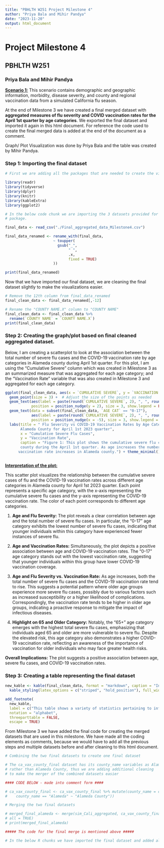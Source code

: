 ```yaml
---
title: "PBHLTH W251 Project Milestone 4"
author: "Priya Bala and Mihir Pandya"
date: "2023-11-20"
output: html_document
---
```


# Project Milestone 4

## PBHLTH W251

### Priya Bala and Mihir Pandya

[**Scenario 1:**]{.underline} This scenario contains demographic and geographic information, morbidity, disease severity, and county and regional vaccination data from a simulated California flu season.

At the end of Milestone 3 we have created a final merged dataset with **aggregated measures of flu severity and COVID vaccination rates for the April 1st quarter by age categories**. We exported the final dataset and imported it again in this html document. For reference the code used to create the final merged data is added at the end of the document as a comment.

Graph/ Plot Visualization was done by Priya Bala and the table was created by Mihir Pandya.

### Step 1: Importing the final dataset

```r
# First we are adding all the packages that are needed to create the visualizations and importing the final dataset. 

library(readr)
library(tidyverse)
library(dplyr)
library(knitr)
library(kableExtra)
library(ggplot2)
```

```r
# In the below code chunk we are importing the 3 datasets provided for this scenario. Since # the datasets are in a .csv format we are using the read_csv() command from the readr 
# package.

final_data <- read_csv("./Final_aggregated_data_Milestone4.csv")

final_data_renamed <- rename_with(final_data,
                      ~ toupper(
                        gsub("_",
                             " ",
                             .x,
                             fixed = TRUE)
                      ))

print(final_data_renamed)
```

Now that we have imported our final dataset, we are cleaning the final dataset slightly to make the visualizations easier.

```r

# Remove the 12th column from final_data_renamed
final_clean_data <- final_data_renamed[,-12]

# Rename the "COUNTY NAME.X" column to "COUNTY NAME"
final_clean_data <- final_clean_data %>%
  rename(`COUNTY NAME` = `COUNTY NAME.X`)
print(final_clean_data)
```

### Step 2: Creating the graph/plot based on final cleaned aggregated dataset.

Below, I am creating a scatterplot to look at the association between the total number of severe flu cases and the COVID-19 vaccination rate by age categories in Alameda county during April 1st quarter. For this plot, I am using the "Cumulative Severe" column which was created in Milestone 3 as an summarized measure that was aggregated for each age category; and the "Vaccination Rate" variable that was also created in Milestone 3 and aggregated for each age category.

```r

ggplot(final_clean_data, aes(x = `CUMULATIVE SEVERE`, y = `VACCINATION RATE`, color = `AGE CAT`)) +
  geom_point(size = 3) +  # Adjust the size of the points as needed
  geom_text(aes(label = paste(round(`CUMULATIVE SEVERE`, 2), ", ", round(`VACCINATION RATE`, 2))),
            position = position_nudge(y = 2), size = 3, show.legend = FALSE) +  # Nudge labels up
  geom_text(data = subset(final_clean_data, `AGE CAT` == "0-17"),
            aes(label = paste(round(`CUMULATIVE SEVERE`, 2), ", ", round(`VACCINATION RATE`, 2))),
            position = position_nudge(x = -5), size = 3, show.legend = FALSE, hjust = 5) +  # Move label to the left
  labs(title = " Flu Severity vs COVID-19 Vaccination Rates by Age Category in 
       Alameda County for April 1st 2023 quarter",
       x = "Cumulative Severe Flu Cases",
       y = "Vaccination Rate",
       caption = "Figure 1: This plot shows the cumulative severe flu cases and the COVID-19 vaccination rate by age in Alameda 
       county during the April 1st quarter. As age increases the number of severe flu cases and the COVID-19
      vaccination rate increases in Alameda county.") + theme_minimal() + theme(axis.line = element_line(size = 0.5), plot.caption = element_text(hjust = 0))



```

[**Interpretation of the plot:**]{.underline}

This scatter plot visualizes the relationship between the cumulative severe cases of flu and the COVID-19 vaccination rates across different age categories in Alameda county for April 1st 2023 quarter. Each point represents a specific age category, with the x-axis representing the cumulative severe flu cases and the y-axis representing the COVID-19 vaccination rate. The color of each point corresponds to different age categories.

1.  **Age and Flu Severity:** The plot reveals a clear correlation between age and the total number of severe flu cases. In particular, the "0-17" age category exhibits the lowest number of severe flu cases, indicating that younger individuals within this category have experienced fewer instances of severe flu.

2.  **Age and Vaccination Rates:** Simultaneously, the plot depicts a positive association between age and COVID-19 vaccination rates. The "0-17" age category stands out with the lowest vaccination rate, suggesting that younger individuals within this group have lower COVID-19 vaccination coverage.

3.  **Age and Flu Severity vs. Vaccination Rate:** As age increases, both the total number of severe flu cases and the COVID-19 vaccination rate tend to rise. This suggests a potential pattern where older age groups experience more severe flu cases, possibly due to various factors such as increased susceptibility or a higher likelihood of complications. Correspondingly, the vaccination rate tends to be higher in older age groups, indicating a proactive response to mitigate the impact of infectious diseases.

4.  **Highlight on 65 and Older Category:** Notably, the "65+" age category emerges with the highest total severe flu cases, emphasizing that individuals aged 65 and older are more vulnerable to severe flu. Despite the elevated risk, this age category also demonstrates a higher COVID-19 vaccination rate, reflecting an awareness of the importance of vaccination for older individuals who may face greater health risks.

**Overall Implications:** The plot suggests a positive association between age, severe flu cases, and COVID-19 vaccination rates.

### Step 3: Creating a table representing the final dataset

```r

new_kable <- kable(final_clean_data, format = "markdown", caption = "Influenza Cases and COVID-19 Vaccination Data from Alameda County Second Quarter 2023", align = "c", booktabs = TRUE) %>%
  kable_styling(latex_options = c("striped", "hold_position"), full_width = FALSE)

add_footnote(
  new_kable,
  label = c("This table shows a variety of statistics pertaining to influenza (flu) cases and COVID-19 vaccination in Alameda County in the second quarter of calendar year 2023."),
  notation = "alphabet",
  threeparttable = FALSE,
  escape = TRUE)
```

From Milestone 3 we have added the final code for creating the merged datasets that are used in this milestone. We have made all the coding elements as comments, because we would have to add all the previous steps and multiple datasets before and after cleaning to this html document.

```r
# Combining the two final datasets to create one final dataset

# The ca_vax_county_final dataset has its county_name variables as Alameda
# rather than Alameda County, thus we are adding additional cleaning
# to make the merger of the combined datasets easier

#### CODE BELOW - made into comment form #### 

# ca_vax_county_final <- ca_vax_county_final %>% mutate(county_name = case_when(
#    county_name == "Alameda" ~ "Alameda County"))

# Merging the two final datasets

# merged_final_alameda <- merge(sim_Cali_aggregated, ca_vax_county_final, by = "age_cat",
# all = TRUE)
# print(merged_final_alameda)

##### The code for the final merge is mentioned above ##### 

# In the below R chunks we have imported the final dataset and added all the necessary packages that are required for Milestone 4. For additional merge steps and aggregation please refer to Milestone 3. 
```

